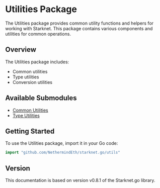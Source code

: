 # Utilities Package

The Utilities package provides common utility functions and helpers for working with Starknet. This package contains various components and utilities for common operations.

## Overview

The Utilities package includes:
- Common utilities
- Type utilities
- Conversion utilities

## Available Submodules

- [Common Utilities](./common)
- [Type Utilities](./types)

## Getting Started

To use the Utilities package, import it in your Go code:

```go
import "github.com/NethermindEth/starknet.go/utils"
```

## Version

This documentation is based on version v0.8.1 of the Starknet.go library. 